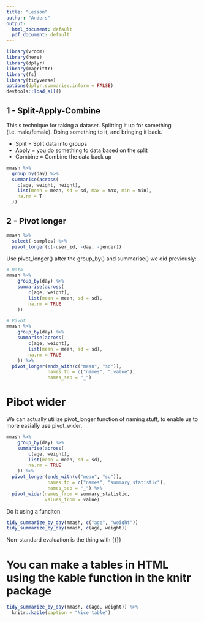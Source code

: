 ```yaml
---
title: "Lesson"
author: "Anders"
output:
  html_document: default
  pdf_document: default
---
```


```r
library(vroom)
library(here)
library(dplyr)
library(magrittr)
library(fs)
library(tidyverse)
options(dplyr.summarise.inform = FALSE)
devtools::load_all()
```

## 1 - Split-Apply-Combine
This s technique for taking a dataset. Splitting it up for something (i.e. male/female). Doing something to it, and bringing it back. 

* Split = Split data into groups
* Apply = you do something to data based on the split
* Combine = Combine the data back up

```r
mmash %>% 
  group_by(day) %>% 
  summarise(across(
    c(age, weight, height),
    list(mean = mean, sd = sd, max = max, min = min),
    na.rm = T
  ))
```

## 2 - Pivot longer

```r
mmash %>% 
  select(-samples) %>%
  pivot_longer(c(-user_id, -day, -gender))
```

Use pivot_longer() after the group_by() and summarise() we did previously:
```r
# Data
mmash %>% 
    group_by(day) %>% 
    summarise(across(
        c(age, weight),
        list(mean = mean, sd = sd), 
        na.rm = TRUE
    ))

# Pivot
mmash %>% 
    group_by(day) %>% 
    summarise(across(
        c(age, weight),
        list(mean = mean, sd = sd), 
        na.rm = TRUE
    )) %>%
  pivot_longer(ends_with(c("mean", "sd")), 
               names_to = c("names", ".value"),
               names_sep = "_")
```
# Pibot wider
We can actually utilize pivot_longer function of naming stuff, to enable us to more easially use pivot_wider.
```r
mmash %>% 
    group_by(day) %>% 
    summarise(across(
        c(age, weight),
        list(mean = mean, sd = sd), 
        na.rm = TRUE
    )) %>%
  pivot_longer(ends_with(c("mean", "sd")),
               names_to = c("names", "summary_statistic"),
               names_sep = "_") %>%
  pivot_wider(names_from = summary_statistic,
              values_from = value)
```

Do it using  a funciton
```r
tidy_summarize_by_day(mmash, c("age", "weight"))
tidy_summarize_by_day(mmash, c(age, weight))

```
Non-standard evaluation is the thing with {{}}

# You can make a tables in HTML using the kable function in the knitr package
```r
tidy_summarize_by_day(mmash, c(age, weight)) %>% 
  knitr::kable(caption = "Nice table")
```

